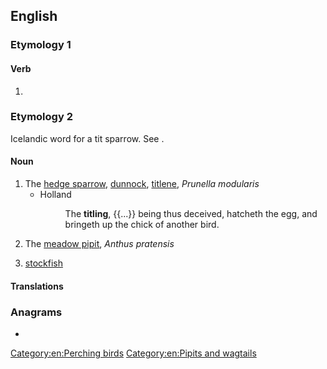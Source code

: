 ==English==

===Etymology 1===

====Verb====
{{head|en|present participle}}

# {{present participle of|title|lang=en|nocat=1}}

===Etymology 2===
Icelandic word for a tit sparrow. See {{m|en|tit||a small bird}}.

====Noun====
{{en-noun}}

# The [[hedge sparrow]], [[dunnock]], [[titlene]], ''Prunella modularis''
#* Holland
#*: The '''titling''', {{...}} being thus deceived, hatcheth the egg, and bringeth up the chick of another bird.
# The [[meadow pipit]], ''Anthus pratensis''
# {{lb|en|obsolete|in customhouses}} [[stockfish]]

====Translations====
{{trans-see|''Prunella modularis''|dunnock}}

{{trans-see|''Anthus pratensis''|meadow pipit}}

{{trans-see|stockfish}}

{{Webster 1913}}

===Anagrams===
* {{anagrams|en|Tlingit|litting|tilting}}

[[Category:en:Perching birds]]
[[Category:en:Pipits and wagtails]]